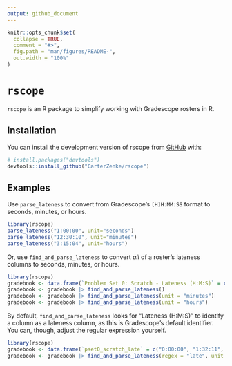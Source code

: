 ```yaml
---
output: github_document
---
```


<!-- README.md is generated from README.Rmd. Please edit that file -->

```r
knitr::opts_chunk$set(
  collapse = TRUE,
  comment = "#>",
  fig.path = "man/figures/README-",
  out.width = "100%"
)
```

# `rscope`

<!-- badges: start -->
<!-- badges: end -->

`rscope` is an R package to simplify working with Gradescope rosters in R.

## Installation

You can install the development version of rscope from [GitHub](https://github.com/) with:

``` r
# install.packages("devtools")
devtools::install_github("CarterZenke/rscope")
```

## Examples

Use `parse_lateness` to convert from Gradescope's `[H]H:MM:SS` format to seconds, minutes, or hours.

```r
library(rscope)
parse_lateness("1:00:00", unit="seconds")
parse_lateness("12:30:10", unit="minutes")
parse_lateness("3:15:04", unit="hours")
```

Or, use `find_and_parse_lateness` to convert *all* of a roster's lateness columns to seconds, minutes, or hours.

```r
library(rscope)
gradebook <- data.frame(`Problem Set 0: Scratch - Lateness (H:M:S)` = c("0:00:00", "1:32:11", "0:14:34"))
gradebook <- gradebook |> find_and_parse_lateness()
gradebook <- gradebook |> find_and_parse_lateness(unit = "minutes")
gradebook <- gradebook |> find_and_parse_lateness(unit = "hours")
```

By default, `find_and_parse_lateness` looks for "Lateness (H:M:S)" to identify a column as a lateness column, as this is Gradescope's default identifier. You can, though, adjust the regular expression yourself.

```r
library(rscope)
gradebook <- data.frame(`pset0_scratch_late` = c("0:00:00", "1:32:11", "0:14:34"))
gradebook <- gradebook |> find_and_parse_lateness(regex = "late", unit = "seconds")
```

